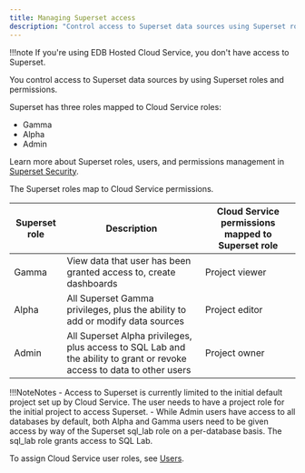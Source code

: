 ```yaml
---
title: Managing Superset access
description: "Control access to Superset data sources using Superset roles and permissions"
---
```


!!!note
   If you're using EDB Hosted Cloud Service, you don't have access to Superset.
   
You control access to Superset data sources by using Superset roles and permissions. 

Superset has three roles mapped to Cloud Service roles:

- Gamma
- Alpha
- Admin

Learn more about Superset roles, users, and permissions management in [Superset Security](https://superset.apache.org/docs/security). 

The Superset roles map to Cloud Service permissions.

| Superset role |                                                      Description                                                       | Cloud Service permissions mapped to Superset role |
| ------------- | ---------------------------------------------------------------------------------------------------------------------- | --------------------------------------------- |
| Gamma         | View data that user has been granted access to, create dashboards                                                      | Project viewer                                       |
| Alpha         | All Superset Gamma privileges, plus the ability to add or modify data sources                                          | Project editor                                  |
| Admin         | All Superset Alpha privileges, plus access to SQL Lab and the ability to grant or revoke access to data to other users | Project owner                                 |

!!!NoteNotes
    - Access to Superset is currently limited to the initial default project set up by Cloud Service. The user needs to have a project role for the initial project to access Superset.
    - While Admin users have access to all databases by default, both Alpha and Gamma users need to be given access by way of the Superset sql_lab role on a per-database basis. The sql_lab role grants access to SQL Lab. 

To assign Cloud Service user roles, see [Users](01_portal_access/#users).
